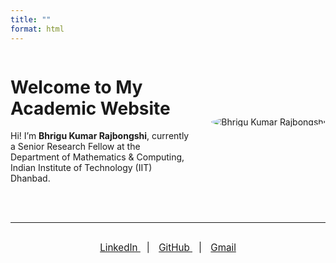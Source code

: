 ```yaml
---
title: ""
format: html
---
```


```{=html}
<!-- SECTION: Main content with text on left and image on right -->
<div style="display: flex; align-items: center; justify-content: space-between; gap: 2rem; flex-wrap: wrap;">

  <div style="flex: 1; min-width: 250px;">
    <h1>Welcome to My Academic Website</h1>
    <p>Hi! I’m <strong>Bhrigu Kumar Rajbongshi</strong>, currently a Senior Research Fellow at the Department of Mathematics & Computing, Indian Institute of Technology (IIT) Dhanbad.</p>
  </div>

  <div style="flex: 0 0 auto;">
    <img src="profile.jpg" alt="Bhrigu Kumar Rajbongshi" style="border-radius: 80%; max-width: 200px;">
  </div>

</div>

<!-- SECTION: Custom footer with social links -->
<hr style="margin-top: 3rem;">

<footer style="text-align: center; padding-top: 1rem; font-size: 0.95rem;">
  <a href="https://linkedin.com/in/YOUR-USERNAME" style="margin: 0 10px;" target="_blank">
    <i class="bi bi-linkedin"></i> LinkedIn
  </a>
  |
  <a href="https://github.com/YOUR-USERNAME" style="margin: 0 10px;" target="_blank">
    <i class="bi bi-github"></i> GitHub
  </a>
  |
  <a href="mailto:kumarbhrigu536@gmail.com" style="margin: 0 10px;">
    <i class="bi bi-envelope"></i> Gmail
  </a>
</footer>

```